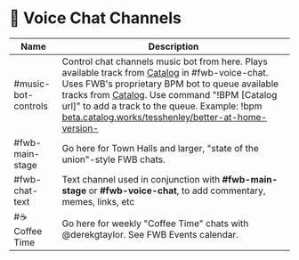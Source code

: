 # 🎤 Voice Chat Channels

 

| Name                | Description                                                                                                                                                                                                                                                                                                                                                                                                                                      |
| ------------------- | ------------------------------------------------------------------------------------------------------------------------------------------------------------------------------------------------------------------------------------------------------------------------------------------------------------------------------------------------------------------------------------------------------------------------------------------------ |
| #music-bot-controls | Control chat channels music bot from here. Plays available track from [Catalog](https://beta.catalog.works) in #fwb-voice-chat. Uses FWB's proprietary BPM bot to queue available tracks from [Catalog](https://beta.catalog.works). Use command "!BPM \[Catalog url]" to add a track to the queue. Example: !bpm [beta.catalog.works/tesshenley/better-at-home-version-](https://beta.catalog.works/tesshenley/better-at-home-version-) |
| #fwb-main-stage     | Go here for Town Halls and larger, "state of the union"-style FWB chats.                                                                                                                                                                                                                                                                                                                                                                         |
| #fwb-chat-text      | Text channel used in conjunction with **#fwb-main-stage** or **#fwb-voice-chat**, to add commentary, memes, links, etc                                                                                                                                                                                                                                                                                                                           |
| #☕️ Coffee Time     | Go here for weekly "Coffee Time" chats with @derekgtaylor. See FWB Events calendar.                                                                                                                                                                                                                                                                                                                                                              |

